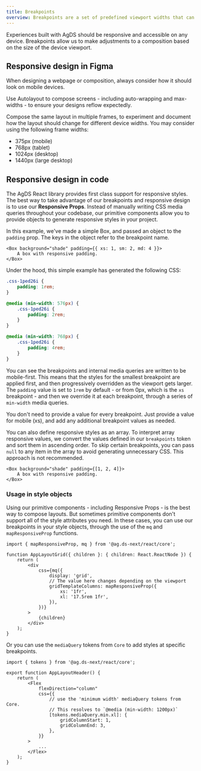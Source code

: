 ```yaml
---
title: Breakpoints
overview: Breakpoints are a set of predefined viewport widths that can be used to change the layout of a webpage to ensure it accommodates different devices.
---
```


Experiences built with AgDS should be responsive and accessible on any device. Breakpoints allow us to make adjustments to a composition based on the size of the device viewport.

<BreakpointsTokenChart />

## Responsive design in Figma

When designing a webpage or composition, always consider how it should look on mobile devices.

Use Autolayout to compose screens - including auto-wrapping and max-widths - to ensure your designs reflow expectedly.

Compose the same layout in multiple frames, to experiment and document how the layout should change for different device widths. You may consider using the following frame widths:

- 375px (mobile)
- 768px (tablet)
- 1024px (desktop)
- 1440px (large desktop)

## Responsive design in code

The AgDS React library provides first class support for responsive styles. The best way to take advantage of our breakpoints and responsive design is to use our **Responsive Props**. Instead of manually writing CSS media queries throughout your codebase, our primitive components allow you to provide objects to generate responsive styles in your project.

In this example, we've made a simple Box, and passed an object to the `padding` prop. The keys in the object refer to the breakpoint name.

```tsx live showCode
<Box background="shade" padding={{ xs: 1, sm: 2, md: 4 }}>
	A box with responsive padding.
</Box>
```

Under the hood, this simple example has generated the following CSS:

```css
.css-1ped26i {
	padding: 1rem;
}

@media (min-width: 576px) {
	.css-1ped26i {
		padding: 2rem;
	}
}

@media (min-width: 768px) {
	.css-1ped26i {
		padding: 4rem;
	}
}
```

You can see the breakpoints and internal media queries are written to be mobile-first. This means that the styles for the smallest breakpoint are applied first, and then progressively overridden as the viewport gets larger. The `padding` value is set to `1rem` by default - or from 0px, which is the `xs` breakpoint - and then we override it at each breakpoint, through a series of `min-width` media queries.

You don't need to provide a value for every breakpoint. Just provide a value for mobile (xs), and add any additional breakpoint values as needed.

You can also define responsive styles as an array. To interpret array responsive values, we convert the values defined in our `breakpoints` token and sort them in ascending order. To skip certain breakpoints, you can pass `null` to any item in the array to avoid generating unnecessary CSS. This approach is not recommended.

```tsx
<Box background="shade" padding={[1, 2, 4]}>
	A box with responsive padding.
</Box>
```

### Usage in style objects

Using our primitive components - including Responsive Props - is the best way to compose layouts. But sometimes primitive components don't support all of the style attributes you need. In these cases, you can use our breakpoints in your style objects, through the use of the `mq` and `mapResponsiveProp` functions.

```tsx
import { mapResponsiveProp, mq } from '@ag.ds-next/react/core';

function AppLayoutGrid({ children }: { children: React.ReactNode }) {
	return (
		<div
			css={mq({
				display: 'grid',
				// The value here changes depending on the viewport
				gridTemplateColumns: mapResponsiveProp({
					xs: '1fr',
					xl: '17.5rem 1fr',
				}),
			})}
		>
			{children}
		</div>
	);
}
```

Or you can use the `mediaQuery` tokens from `Core` to add styles at specific breakpoints.

```tsx
import { tokens } from '@ag.ds-next/react/core';

export function AppLayoutHeader() {
	return (
		<Flex
			flexDirection="column"
			css={{
				// use the 'minimum width' mediaQuery tokens from Core.
				// This resolves to `@media (min-width: 1200px)`
				[tokens.mediaQuery.min.xl]: {
					gridColumnStart: 1,
					gridColumnEnd: 3,
				},
			}}
		>
			...
		</Flex>
	);
}
```
